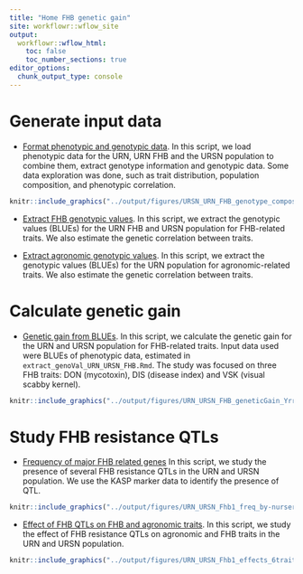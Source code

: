 ```yaml
---
title: "Home FHB genetic gain"
site: workflowr::wflow_site
output:
  workflowr::wflow_html:
    toc: false
    toc_number_sections: true
editor_options:
  chunk_output_type: console
---
```


# Generate input data

- [Format phenotypic and genotypic data](explore_inputs.html). In this script, we load phenotypic data for the URN, URN FHB and the URSN population to combine them, extract genotype information and genotypic data. Some data exploration was done, such as trait distribution, population composition, and phenotypic correlation.


```r
knitr::include_graphics("../output/figures/URSN_URN_FHB_genotype_composition_source_1995-2024.png", error = FALSE)
```



- [Extract FHB genotypic values](extract_genoVal_URN_URSN_FHB.html). In this script, we extract the genotypic values (BLUEs) for the URN FHB and URSN population for FHB-related traits. We also estimate the genetic correlation between traits.

- [Extract agronomic genotypic values](extract_genoVal_URN.html). In this script, we extract the genotypic values (BLUEs) for the URN population for agronomic-related traits. We also estimate the genetic correlation between traits.

# Calculate genetic gain

- [Genetic gain from BLUEs](URSN_URN_FHB_GGAIN_BLUEs.html). In this script, we calculate the genetic gain for the URN and URSN population for FHB-related traits. Input data used were BLUEs of phenotypic data, estimated in `extract_genoVal_URN_URSN_FHB.Rmd`. The study was focused on three FHB traits: DON (mycotoxin), DIS (disease index) and VSK (visual scabby kernel).


```r
knitr::include_graphics("../output/figures/URN_URSN_FHB_geneticGain_Yrregression_nurserycolor_statInside.png", error = FALSE)
```


# Study FHB resistance QTLs


- [Frequency of major FHB related genes](URN_URSN_QTL_frequency.html) In this script, we study the presence of several FHB resistance QTLs in the URN and URSN population. We use the KASP marker data to identify the presence of QTL.


```r
knitr::include_graphics("../output/figures/URN_URSN_Fhb1_freq_by-nursery_first-year_5-yr-window.png", error = FALSE)
```

- [Effect of FHB QTLs on FHB and agronomic traits](explore_FHB_QTL_effect_URN-URSN.html). In this script, we study the effect of FHB resistance QTLs on agronomic and FHB traits in the URN and URSN population. 


```r
knitr::include_graphics("../output/figures/URN_URSN_Fhb1_effects_6traits_distrib_v2.png", error = FALSE)
```
